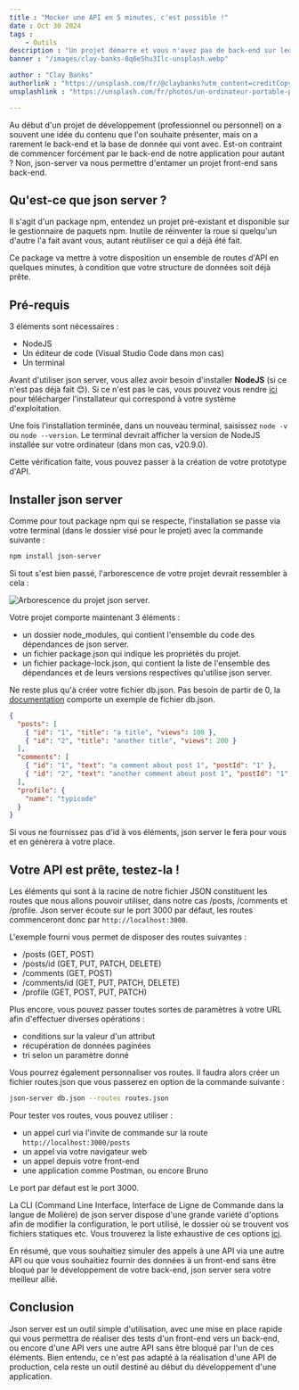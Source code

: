 ```yaml
---
title : "Mocker une API en 5 minutes, c'est possible !"
date : Oct 30 2024
tags :
    - Outils
description : "Un projet démarre et vous n'avez pas de back-end sur lequel vous appuyer ? Découvrez vite json server !"
banner : "/images/clay-banks-8q6e5hu3Ilc-unsplash.webp"

author : "Clay Banks"
authorlink : "https://unsplash.com/fr/@claybanks?utm_content=creditCopyText&utm_medium=referral&utm_source=unsplash"
unsplashlink : "https://unsplash.com/fr/photos/un-ordinateur-portable-pose-sur-un-bureau-en-bois-8q6e5hu3Ilc?utm_content=creditCopyText&utm_medium=referral&utm_source=unsplash"

---
```

Au début d'un projet de développement (professionnel ou personnel) on a souvent une idée du contenu que l'on souhaite présenter, mais on a rarement le back-end et la base de donnée qui vont avec.
Est-on contraint de commencer forcément par le back-end de notre application pour autant ? Non, json-server va nous permettre d'entamer un projet front-end sans back-end.

## Qu'est-ce que json server ?

Il s'agit d'un package npm, entendez un projet pré-existant et disponible sur le gestionnaire de paquets npm. Inutile de réinventer la roue si quelqu'un d'autre l'a fait avant vous, autant réutiliser ce qui a déjà été fait.

Ce package va mettre à votre disposition un ensemble de routes d'API en quelques minutes, à condition que votre structure de données soit déjà prête.

## Pré-requis

3 éléments sont nécessaires :

- NodeJS
- Un éditeur de code (Visual Studio Code dans mon cas)
- Un terminal

Avant d'utiliser json server, vous allez avoir besoin d'installer **NodeJS** (si ce n'est pas déjà fait 😊). Si ce n'est pas le cas, vous pouvez vous rendre [ici](https://nodejs.org/en/download/current) pour télécharger l'installateur qui correspond à votre système d'exploitation.

Une fois l'installation terminée, dans un nouveau terminal, saisissez `node -v` ou `node --version`.
Le terminal devrait afficher la version de NodeJS installée sur votre ordinateur (dans mon cas, v20.9.0).

Cette vérification faite, vous pouvez passer à la création de votre prototype d'API.

## Installer json server

Comme pour tout package npm qui se respecte, l'installation se passe via votre terminal (dans le dossier visé pour le projet) avec la commande suivante :

```bash
npm install json-server
```

Si tout s'est bien passé, l'arborescence de votre projet devrait ressembler à cela :

![Arborescence du projet json server.](/devendevenir/images/json-server-arborescence.png)

Votre projet comporte maintenant 3 éléments :

- un dossier node_modules, qui contient l'ensemble du code des dépendances de json server.
- un fichier package.json qui indique les propriétés du projet.
- un fichier package-lock.json, qui contient la liste de l'ensemble des dépendances et de leurs versions respectives qu'utilise json server.

Ne reste plus qu'à créer votre fichier db.json. Pas besoin de partir de 0, la [documentation](https://github.com/typicode/json-server#readme) comporte un exemple de fichier db.json.

```json
{
  "posts": [
    { "id": "1", "title": "a title", "views": 100 },
    { "id": "2", "title": "another title", "views": 200 }
  ],
  "comments": [
    { "id": "1", "text": "a comment about post 1", "postId": "1" },
    { "id": "2", "text": "another comment about post 1", "postId": "1" }
  ],
  "profile": {
    "name": "typicode"
  }
}
```

Si vous ne fournissez pas d'id à vos éléments, json server le fera pour vous et en génèrera à votre place.

## Votre API est prête, testez-la !

Les éléments qui sont à la racine de notre fichier JSON constituent les routes que nous allons pouvoir utiliser, dans notre cas /posts, /comments et /profile. Json server écoute sur le port 3000 par défaut, les routes commenceront donc par `http://localhost:3000`.

L'exemple fourni vous permet de disposer des routes suivantes :

- /posts (GET, POST)
- /posts/id (GET, PUT, PATCH, DELETE)
- /comments (GET, POST)
- /comments/id (GET, PUT, PATCH, DELETE)
- /profile (GET, POST, PUT, PATCH)

Plus encore, vous pouvez passer toutes sortes de paramètres à votre URL afin d'effectuer diverses opérations :

- conditions sur la valeur d'un attribut
- récupération de données paginées
- tri selon un paramètre donné

Vous pourrez également personnaliser vos routes. Il faudra alors créer un fichier routes.json que vous passerez en option de la commande suivante :

```bash
json-server db.json --routes routes.json
```

Pour tester vos routes, vous pouvez utiliser :

- un appel curl via l'invite de commande sur la route `http://localhost:3000/posts`
- un appel via votre navigateur web
- un appel depuis votre front-end
- une application comme Postman, ou encore Bruno

Le port par défaut est le port 3000.

La CLI (Command Line Interface, Interface de Ligne de Commande dans la langue de Molière) de json server dispose d'une grande variété d'options afin de modifier la configuration, le port utilisé, le dossier où se trouvent vos fichiers statiques etc. Vous trouverez la liste exhaustive de ces options [ici](https://github.com/typicode/json-server/tree/v0?tab=readme-ov-file#cli-usage).

En résumé, que vous souhaitiez simuler des appels à une API via une autre API ou que vous souhaitiez fournir des données à un front-end sans être bloqué par le développement de votre back-end, json server sera votre meilleur allié.

## Conclusion

Json server est un outil simple d'utilisation, avec une mise en place rapide qui vous permettra de réaliser des tests d'un front-end vers un back-end, ou encore d'une API vers une autre API sans être bloqué par l'un de ces éléments.
Bien entendu, ce n'est pas adapté à la réalisation d'une API de production, cela reste un outil destiné au début du développement d'une application.
